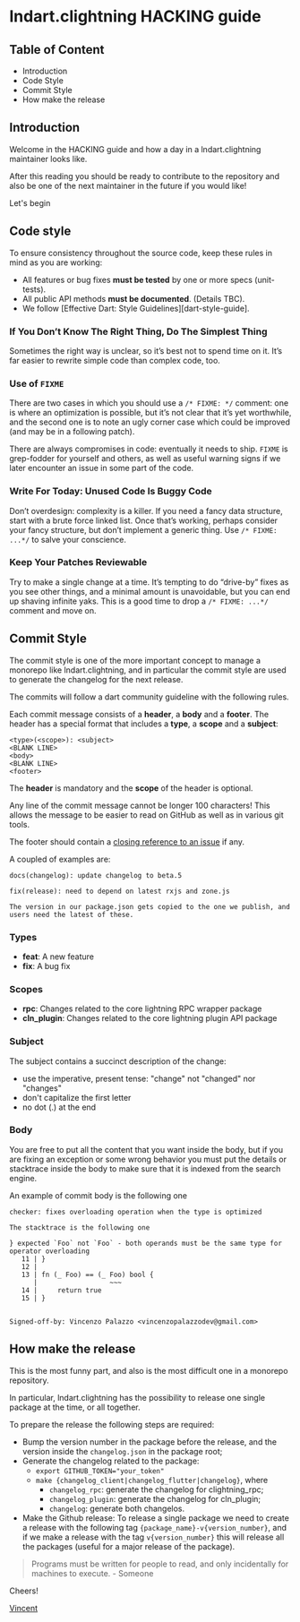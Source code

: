 # lndart.clightning HACKING guide

## Table of Content

- Introduction
- Code Style
- Commit Style
- How make the release

## Introduction

Welcome in the HACKING guide and how a day in a lndart.clightning maintainer looks like.

After this reading you should be ready to contribute to the repository and also be one of
the next maintainer in the future if you would like!

Let's begin

## Code style

To ensure consistency throughout the source code, keep these rules in mind as you are working:

- All features or bug fixes **must be tested** by one or more specs (unit-tests).
- All public API methods **must be documented**. (Details TBC).
- We follow [Effective Dart: Style Guidelines][dart-style-guide].

### If You Don’t Know The Right Thing, Do The Simplest Thing
Sometimes the right way is unclear, so it’s best not to spend time on it. It’s far easier to rewrite simple code than complex code, too.

### Use of `FIXME`

There are two cases in which you should use a `/* FIXME: */`
comment: one is where an optimization is possible, but it’s not clear that it’s yet worthwhile,
and the second one is to note an ugly corner case which could be improved (and may be in a following patch).

There are always compromises in code: eventually it needs to ship. `FIXME` is grep-fodder for yourself and others,
as well as useful warning signs if we later encounter an issue in some part of the code.

### Write For Today: Unused Code Is Buggy Code

Don’t overdesign: complexity is a killer. If you need a fancy data structure, start with a brute force linked list. Once that’s working,
perhaps consider your fancy structure, but don’t implement a generic thing. Use `/* FIXME: ...*/` to salve your conscience.

### Keep Your Patches Reviewable
Try to make a single change at a time. It’s tempting to do “drive-by” fixes as you see other things, and a minimal amount is unavoidable,
but you can end up shaving infinite yaks. This is a good time to drop a `/* FIXME: ...*/` comment and move on.


## Commit Style

The commit style is one of the more important concept to manage a monorepo like lndart.clightning, and in particular
the commit style are used to generate the changelog for the next release.

The commits will follow a dart community guideline with the following rules.

Each commit message consists of a **header**, a **body** and a **footer**. The header has a special
format that includes a **type**, a **scope** and a **subject**:

```
<type>(<scope>): <subject>
<BLANK LINE>
<body>
<BLANK LINE>
<footer>
```

The **header** is mandatory and the **scope** of the header is optional.

Any line of the commit message cannot be longer 100 characters! This allows the message to be easier
to read on GitHub as well as in various git tools.

The footer should contain a [closing reference to an issue](https://help.github.com/articles/closing-issues-via-commit-messages/) if any.

A coupled of examples are:

```
docs(changelog): update changelog to beta.5
```

```
fix(release): need to depend on latest rxjs and zone.js

The version in our package.json gets copied to the one we publish, and users need the latest of these.
```

### Types

- **feat**: A new feature
- **fix**: A bug fix

### Scopes

- **rpc**: Changes related to the core lightning RPC wrapper package
- **cln_plugin**: Changes related to the core lightning plugin API package


### Subject

The subject contains a succinct description of the change:

- use the imperative, present tense: "change" not "changed" nor "changes"
- don't capitalize the first letter
- no dot (.) at the end

### Body

You are free to put all the content that you want inside the body, but if you are fixing
an exception or some wrong behavior you must put the details or stacktrace inside the body to make sure that
it is indexed from the search engine.

An example of commit body is the following one

```
checker: fixes overloading operation when the type is optimized

The stacktrace is the following one

} expected `Foo` not `Foo` - both operands must be the same type for operator overloading
   11 | }
   12 | 
   13 | fn (_ Foo) == (_ Foo) bool {
      |                  ~~~
   14 |     return true
   15 | }


Signed-off-by: Vincenzo Palazzo <vincenzopalazzodev@gmail.com>
```

## How make the release

This is the most funny part, and also is the most difficult one in a monorepo repository.

In particular, lndart.clightning has the possibility to release one single package at the time, or
all together.

To prepare the release the following steps are required:

- Bump the version number in the package before the release, and the version inside the `changelog.json` in the package root;
- Generate the changelog related to the package:
    - `export GITHUB_TOKEN="your_token"`
    - `make {changelog_client|changelog_flutter|changelog}`, where
        - `changelog_rpc`: generate the changelog for clightning_rpc;
        - `changelog_plugin`: generate the changelog for cln_plugin;
        - `changelog`: generate both changelos.
- Make the Github release: To release a single package we need to create a release with the following tag `{package_name}-v{version_number}`, and
  if we make a release with the tag `v{version_number}` this will release all the packages (useful for a major release of the package).

>Programs must be written for people to read, and only incidentally for machines to execute.
>                                                                            - Someone

Cheers!

[Vincent](https://github.com/vincenzopalazzo)
